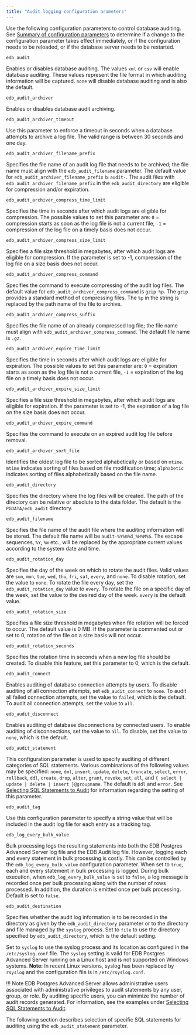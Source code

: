 ```yaml
---
title: "Audit logging configuration arameters"
---
```


<div id="audit_logging_configuration_parameters" class="registered_link"></div>

Use the following configuration parameters to control database auditing. See [Summary of configuration parameters](../01_configuration_parameters/02_summary_of_configuration_parameters/#summary_of_configuration_parameters) to determine if a change to the configuration parameter takes effect immediately, or if the configuration needs to be reloaded, or if the database server needs to be restarted.

`edb_audit`

 Enables or disables database auditing. The values `xml` or `csv` will enable database auditing. These values represent the file format in which auditing information will be captured. `none` will disable database auditing and is also the default.

`edb_audit_archiver` 

 Enables or disables database audit archiving.

`edb_audit_archiver_timeout` 

 Use this parameter to enforce a timeout in seconds when a database attempts to archive a log file. The valid range is between 30 seconds and one day.

`edb_audit_archiver_filename_prefix`

 Specifies the file name of an audit log file that needs to be archived; the file name must align with the `edb_audit_filename` parameter. The default value for `edb_audit_archiver_filename_prefix` is `audit-`. The audit files with `edb_audit_archiver_filename_prefix` in the `edb_audit_directory` are eligible for compression and/or expiration.

`edb_audit_archiver_compress_time_limit`

 Specifies the time in seconds after which audit logs are eligible for compression. The possible values to set this parameter are: `0` = compression starts as soon as the log file is not a current file, `-1` = compression of the log file on a timely basis does not occur.

`edb_audit_archiver_compress_size_limit`

 Specifies a file size threshold in megabytes, after which audit logs are eligible for compression. If the parameter is set to -1, compression of the log file on a size basis does not occur.

`edb_audit_archiver_compress_command`

 Specifies the command to execute compressing of the audit log files. The default value for `edb_audit_archiver_compress_command` is `gzip %p`. The `gzip` provides a standard method of compressing files. The `%p` in the string is replaced by the path name of the file to archive.

`edb_audit_archiver_compress_suffix`

 Specifies the file name of an already compressed log file; the file name must align with `edb_audit_archiver_compress_command`. The default file name is `.gz`. 

`edb_audit_archiver_expire_time_limit`

 Specifies the time in seconds after which audit logs are eligible for expiration. The possible values to set this parameter are: `0` = expiration starts as soon as the log file is not a current file, `-1` = expiration of the log file on a timely basis does not occur.

`edb_audit_archiver_expire_size_limit` 

 Specifies a file size threshold in megabytes, after which audit logs are eligible for expiration. If the parameter is set to -1, the expiration of a log file on the size basis does not occur.

`edb_audit_archiver_expire_command`

 Specifies the command to execute on an expired audit log file before removal.

`edb_audit_archiver_sort_file`

 Identifies the oldest log file to be sorted alphabetically or based on `mtime`. `mtime` indicates sorting of files based on file modification time; `alphabetic` indicates sorting of files alphabetically based on the file name.

`edb_audit_directory`

 Specifies the directory where the log files will be created. The path of the directory can be relative or absolute to the data folder. The default is the `PGDATA/edb_audit` directory.

`edb_audit_filename`

 Specifies the file name of the audit file where the auditing information will be stored. The default file name will be `audit-%Y%m%d_%H%M%S`. The escape sequences, `%Y`, `%m` etc., will be replaced by the appropriate current values according to the system date and time.

`edb_audit_rotation_day`

 Specifies the day of the week on which to rotate the audit files. Valid values are `sun`, `mon`, `tue`, `wed`, `thu`, `fri`, `sat`, `every`, and `none`. To disable rotation, set the value to `none`. To rotate the file every day, set the `edb_audit_rotation_day` value to `every`. To rotate the file on a specific day of the week, set the value to the desired day of the week. `every` is the default value.

`edb_audit_rotation_size`

 Specifies a file size threshold in megabytes when file rotation will be forced to occur. The default value is 0 MB. If the parameter is commented out or set to 0, rotation of the file on a size basis will not occur.

`edb_audit_rotation_seconds`

 Specifies the rotation time in seconds when a new log file should be created. To disable this feature, set this parameter to 0, which is the default.

`edb_audit_connect`

 Enables auditing of database connection attempts by users. To disable auditing of all connection attempts, set `edb_audit_connect` to `none`. To audit all failed connection attempts, set the value to `failed`, which is the default. To audit all connection attempts, set the value to `all`.

`edb_audit_disconnect`

 Enables auditing of database disconnections by connected users. To enable auditing of disconnections, set the value to `all`. To disable, set the value to `none`, which is the default.

`edb_audit_statement`

 This configuration parameter is used to specify auditing of different categories of SQL statements. Various combinations of the following values may be specified: `none`, `dml`, `insert`, `update`, `delete`, `truncate`, `select`, `error`, `rollback`, `ddl`, `create`, `drop`, `alter`, `grant`, `revoke`, `set`, `all`, and `{ select | update | delete | insert }@groupname`. The default is `ddl` and `error`. See [Selecting SQL Statements to Audit](02_selecting_sql_statements_to_audit/#selecting_sql_statements_to_audit) for information regarding the setting of this parameter.

`edb_audit_tag`

 Use this configuration parameter to specify a string value that will be included in the audit log file for each entry as a tracking tag.

`edb_log_every_bulk_value`

 Bulk processing logs the resulting statements into both the EDB Postgres Advanced Server log file and the EDB Audit log file. However, logging each and every statement in bulk processing is costly. This can be controlled by the `edb_log_every_bulk_value` configuration parameter. When set to `true`, each and every statement in bulk processing is logged. During bulk execution, when `edb_log_every_bulk_value` is set to `false`, a log message is recorded once per bulk processing along with the number of rows processed. In addition, the duration is emitted once per bulk processing. Default is set to `false`.

`edb_audit_destination`

 Specifies whether the audit log information is to be recorded in the directory as given by the `edb_audit_directory` parameter or to the directory and file managed by the `syslog` process. Set to `file` to use the directory specified by `edb_audit_directory`, which is the default setting.

 Set to `syslog` to use the syslog process and its location as configured in the `/etc/syslog.conf` file. The `syslog` setting is valid for EDB Postgres Advanced Server running on a Linux host and is not supported on Windows systems. **Note:** In recent Linux versions, syslog has been replaced by `rsyslog` and the configuration file is in `/etc/rsyslog.conf`.

!!! Note
    EDB Postgres Advanced Server allows administrative users associated with administrative privileges to audit statements by any user, group, or role. By auditing specific users, you can minimize the number of audit records generated. For information, see the examples under [Selecting SQL Statements to Audit](02_selecting_sql_statements_to_audit/#data_definition_language_and_data_control_language_statements).

The following section describes selection of specific SQL statements for auditing using the `edb_audit_statement` parameter.

